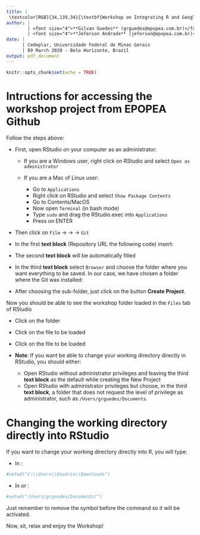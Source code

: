 ```yaml
---
title: |
 \textcolor[RGB]{34,139,34}{\textbf{Workshop on Integrating R and Google Forms}}
author: |
        | <font size="4">**Gilvan Guedes** (grguedes@epopea.com.br)</font>
        | <font size="4">**Jeferson Andrade** (jeferson@epopea.com.br)</font>
date: |
      | Cedeplar, Universidade Federal de Minas Gerais
      | 09 March 2020 - Belo Horizonte, Brazil
output: pdf_document
---
```


```r
knitr::opts_chunk$set(echo = TRUE)
```

# Intructions for accessing the workshop project from EPOPEA Github

Follow the steps above:

* First, open RStudio on your computer as an administrator:

  + If you are a Windows user, right click on RStudio and select ``Open as administrator``
  + If you are a Mac of Linux user:
  
    + Go to <tt>`Applications`</tt>
    + Right click on RStudio and select <tt>`Show Package Contents`</tt>
    + Go to Contents/MacOS
    + Now open <tt>`Terminal`</tt> (in bash mode)
    + Type <tt>`sudo`</tt> and drag the RStudio.exec into <tt>`Applications`</tt>
    + Press on ENTER
    
* Then click on <tt>`File`</tt> $\rightarrow$ \texttt{New Project...} $\rightarrow$ \texttt{Version Control} $\rightarrow$ <tt>`Git`</tt>
* In the first **text block** (Repository URL the following code) insert: \texttt{\url{https://github.com/epopea/workshop.git}}
* The second **text block** will be automatically filled
* In the third **text block** select ``Browser`` and choose the folder where you want everything to be saved. In our case, we have chosen a folder where the Git was installed: \texttt{\url{/Library/Developer/CommandLineTools/usr/share/git-core/perl/Git}}
* After choosing the sub-folder, just click on the button **Create Project**.

Now you should be able to see the workshop folder loaded in the <tt>`Files`</tt> tab of RStudio

* Click on the \texttt{R and Google Forms} folder
* Click on the \texttt{Integrando Google Sheets com R.R} file to be loaded
* Click on the \texttt{Organizando o Banco de Dados.R} file to be loaded
* **Note**: If you want be able to change your working directory directly in RStudio, you should either:

  + Open RStudio without administrator privileges and leaving the third **text block** as the default while creating the New Project
  + Open RStudio with administrator privileges but choose, in the third **text block**, a folder that does not request the level of privilege as administrator, such as <tt>`/Users/grguedes/Documents`</tt>.
  
# Changing the working directory directly into RStudio

If you want to change your working directory directly into R, you will type:

* In \texttt{Windows}:

```r
#setwd("C:\\Users\\Usuário\\Downloads")
```

* In \texttt{Linux} or \texttt{MacOS}:

```r
#setwd("/Users/grguedes/Documents/")
```

Just remember to remove the \texttt{$\#$} symbol before the command so it will be activated.

Now, sit, relax and enjoy the Workshop!
